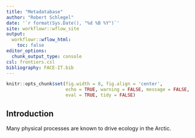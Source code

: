 ```yaml
---
title: "Metadatabase"
author: "Robert Schlegel"
date: '`r format(Sys.Date(), "%d %B %Y")`'
site: workflowr::wflow_site
output:
  workflowr::wflow_html:
    toc: false
editor_options:
  chunk_output_type: console
csl: frontiers.csl
bibliography: FACE-IT.bib
---
```


```r
knitr::opts_chunk$set(fig.width = 8, fig.align = 'center',
                      echo = TRUE, warning = FALSE, message = FALSE, 
                      eval = TRUE, tidy = FALSE)
```

## Introduction

Many physical processes are known to drive ecology in the Arctic.

```r

```


